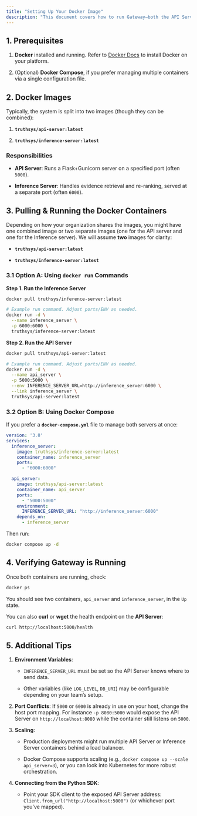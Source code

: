 ```yaml
---
title: "Setting Up Your Docker Image"
description: "This document covers how to run Gateway—both the API Server and the Inference Server—using Docker. By containerizing these services, you get a consistent, repeatable deployment that can be tested or deployed in various environments (local development, staging, production, etc.)."
---
```


## 1.  Prerequisites

1. **Docker** installed and running.
   Refer to [Docker Docs]() to install Docker on your platform.

2. (Optional) **Docker Compose**, if you prefer managing multiple containers via a single configuration file.

## 2. Docker Images

Typically, the system is split into two images (though they can be combined):

1. **`truthsys/api-server:latest`**

2. **`truthsys/inference-server:latest`**

### Responsibilities

* **API Server**: Runs a Flask+Gunicorn server on a specified port (often `5000`).

* **Inference Server**: Handles evidence retrieval and re-ranking, served at a separate port (often `6000`).

## 3. Pulling & Running the Docker Containers

Depending on how your organization shares the images, you might have one combined image or two separate images (one for the API server and one for the Inference server). We will assume **two** images for clarity:

* **`truthsys/api-server:latest`**

* **`truthsys/inference-server:latest`**

### 3.1 Option A: Using `docker run` Commands

**Step 1. Run the Inference Server**

```bash
docker pull truthsys/inference-server:latest

# Example run command. Adjust ports/ENV as needed.
docker run -d \
  --name inference_server \
  -p 6000:6000 \
  truthsys/inference-server:latest
```

**Step 2. Run the API Server**

```bash
docker pull truthsys/api-server:latest

# Example run command. Adjust ports/ENV as needed.
docker run -d \
  --name api_server \
  -p 5000:5000 \
  --env INFERENCE_SERVER_URL=http://inference_server:6000 \
  --link inference_server \
  truthsys/api-server:latest

```

### 3.2 Option B: Using Docker Compose

If you prefer a **`docker-compose.yml`** file to manage both servers at once:

```yaml
version: '3.8'
services:
  inference_server:
    image: truthsys/inference-server:latest
    container_name: inference_server
    ports:
      - "6000:6000"

  api_server:
    image: truthsys/api-server:latest
    container_name: api_server
    ports:
      - "5000:5000"
    environment:
      INFERENCE_SERVER_URL: "http://inference_server:6000"
    depends_on:
      - inference_server
```

Then run:&#x20;

```bash
docker compose up -d
```

## 4. Verifying Gateway is Running

Once both containers are running, check:

```bash
docker ps
```

You should see two containers, `api_server` and `inference_server`, in the `Up` state.

You can also **curl** or **wget** the health endpoint on the **API Server**:

```bash
curl http://localhost:5000/health
```

## 5. Additional Tips

1. **Environment Variables**:

   * `INFERENCE_SERVER_URL` must be set so the API Server knows where to send data.

   * Other variables (like `LOG_LEVEL`, `DB_URI`) may be configurable depending on your team’s setup.

2. **Port Conflicts**:
   If `5000` or `6000` is already in use on your host, change the host port mapping. For instance `-p 8080:5000` would expose the API Server on `http://localhost:8080` while the container still listens on `5000`.

3. **Scaling**:

   * Production deployments might run multiple API Server or Inference Server containers behind a load balancer.

   * Docker Compose supports scaling (e.g., `docker compose up --scale api_server=3`), or you can look into Kubernetes for more robust orchestration.

4. **Connecting from the Python SDK**:

   * Point your SDK client to the exposed API Server address: `Client.from_url("http://localhost:5000")` (or whichever port you’ve mapped).
